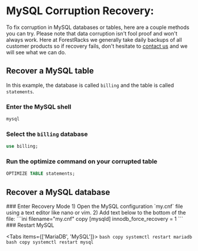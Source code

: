 
# MySQL Corruption Recovery:

To fix corruption in MySQL databases or tables, here are a couple methods you can try. Please note that data corruption isn't fool proof and won't always work. Here at ForestRacks we generally take daily backups of all customer products so if recovery fails, don't hesitate to [contact us](/about/contact-us) and we will see what we can do.

## Recover a MySQL table
In this example, the database is called `billing` and the table is called `statements`.
<Steps>
### Enter the MySQL shell
```bash
mysql
```
### Select the `billing` database
```sql
use billing;
```
### Run the optimize command on your corrupted table
```sql
OPTIMIZE TABLE statements;
```
</Steps>

## Recover a MySQL database
<Steps>
### Enter Recovery Mode
1) Open the MySQL configuration `my.cnf` file using a text editor like nano or vim.
2) Add text below to the bottom of the file:
```ini filename="my.cnf" copy
[mysqld]
innodb_force_recovery = 1
```
### Restart MySQL


<Tabs items={['MariaDB', 'MySQL']}>
  <Tab>
    ```bash copy
    systemctl restart mariadb
    ```
  </Tab>
  <Tab>
    ```bash copy
    systemctl restart mysql
    ```
  </Tab>
</Tabs>
</Steps>